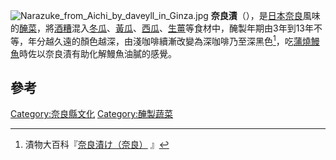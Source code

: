[[File:Narazuke_from_Aichi_by_daveyll_in_Ginza.jpg|thumb]]
'''奈良漬'''（{{lang|ja|ならづけ}}），是[[日本|日本]][[奈良县|奈良]]風味的[[醃菜|醃菜]]，將[[酒糟|酒糟]]混入[[冬瓜|冬瓜]]、[[黃瓜|黃瓜]]、[[西瓜|西瓜]]、[[生薑|生薑]]等食材中，醃製年期由3年到13年不等，年分越久遠的顏色越深，由淺咖啡續漸改變為深咖啡乃至深黑色<ref name="大百科">漬物大百科『[http://www.cool-s.net/naraduke.php 奈良漬け（奈良）] {{Wayback|url=http://www.cool-s.net/naraduke.php |date=20140912134946 }}』{{ja}}</ref>，吃[[蒲燒鰻魚|蒲燒鰻魚]]時佐以奈良漬有助化解鰻魚油膩的感覺。

==參考==
{{reflist}}

[[Category:奈良縣文化|Category:奈良縣文化]]
[[Category:醃製蔬菜|Category:醃製蔬菜]]